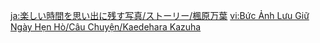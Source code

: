 {{TPRGT Story
|character          = Kaedehara Kazuha
|date               = 2022-10-29
|zh                 = 
;今天是枫原万叶的生日哦，我们快去为他庆祝吧！
:'''旅行者：'''没想到走到一半突然下雨了呢。
:'''派蒙：'''不好意思呀，万叶。本来我和旅行者觉得今晚景色不错，正好邀你一起出来走走。
:'''派蒙：'''结果大家现在都被困在草棚里，呜…
:'''枫原万叶：'''无须在意，旅途中各种际遇都值得回味。
:'''枫原万叶：'''而且我听到了云散开的声音，雨或许马上就会停了。
:……
:'''派蒙：'''让我看看…雨确实小了不少，好像还能看到远处的月亮，万叶真厉害！
:'''枫原万叶：'''抬头见月，侧耳听风…真是一番美景。
:'''枫原万叶：'''旅行者、派蒙，谢谢你们邀请我。
|dialogue_review_zh = 「抬头见月，侧耳听风…真是一番美景。」
|en                 =
;Today is [[Kaedehara Kazuha]]'s birthday, let's go and celebrate with him!
:'''Traveler:''' I didn't expect it to rain suddenly before we even got halfway.
:'''Paimon:''' Sorry, Kazuha. The Traveler and I wanted to invite you for a walk because the view was nice this evening.
:'''Paimon:''' But now everyone's stuck under this straw shed...
:'''Kaedehara Kazuha:''' Don't worry, every encounter on a journey is worth savoring.
:'''Kaedehara Kazuha:''' Besides, I can hear the sound of the clouds dissipating. Perhaps the rain will stop soon.
:...
:'''Paimon:''' Let Paimon see... The rain does seem to be dying down. Looks like we can see the moon in the distance! That was impressive, Kazuha!
:'''Kaedehara Kazuha:''' Looking at the moon up high, as the winds on our ears pass by... Truly a lovely sight.
:'''Kaedehara Kazuha:''' Traveler, Paimon, thank you for inviting me.
|dialogue_review_en = "Looking at the moon up high, as the winds on our ears pass by... Truly a lovely sight."
}}


<!-- interwikis -->
[[ja:楽しい時間を思い出に残す写真/ストーリー/楓原万葉]]
[[vi:Bức Ảnh Lưu Giữ Ngày Hẹn Hò/Câu Chuyện/Kaedehara Kazuha]]